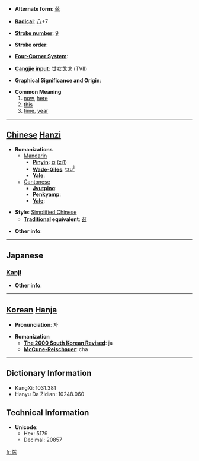 * '''Alternate form''': [[茲]]

* '''[[Wiktionary:Chinese radical index| Radical]]''': [[Wiktionary:Chinese radical index 八|八]]+7

* '''[[Wiktionary:Chinese total strokes index|Stroke number]]''': [[Wiktionary:Chinese total strokes index 9|9]]

* '''Stroke order''': 

* '''[[Wiktionary:Chinese four corner index|Four-Corner System]]''': 

* '''[[Wiktionary:Chinese Cangjie index|Cangjie input]]''': 廿女戈戈 (TVII)

* '''Graphical Significance and Origin''': 

* '''Common Meaning'''
*# [[now]], [[here]]
*# [[this]]
*# [[time]], [[year]]


----

== [[Chinese]] [[Hanzi]] ==

* '''Romanizations'''
** [[Mandarin]]
*** '''[[Pinyin]]''': [[zī]] ([[zi1]])
*** '''[[Wade-Giles]]''': [[tzu1|tzu<sup>1</sup>]]
*** '''[[Yale]]''': 
**[[Cantonese]]
***'''[[Jyutping]]''':
***'''[[Penkyamp]]''': 
***'''[[Yale]]''': 

* '''Style''': [[Simplified Chinese]] 
** '''[[Traditional Chinese|Traditional]] equivalent''': [[茲]]

* '''Other info''': 

----

==Japanese==
===[[Kanji]]===
{{kanji|on readings=[[じ]] (ji), [[し]] (shi)
|kun readings=[[しげる]] (shigeru), [[ます]] (masu), [[むしろ]] (mushiro)
}}

* '''Other info''':  

----

== [[Korean]] [[Hanja]] ==

* '''Pronunciation''': 자

* '''Romanization'''
** '''[[The 2000 South Korean Revised Romanization|The 2000 South Korean Revised]]''': ja
** '''[[McCune-Reischauer]]''': cha

----

== Dictionary Information ==

* KangXi: 1031.381
* Hanyu Da Zidian: 10248.060

== Technical Information ==

* '''Unicode''':
** Hex: 5179
** Decimal: 20857

[[fr:兹]]
